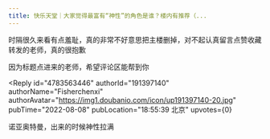 ```yaml
---
title: 快乐天堂｜大家觉得最富有“神性”的角色是谁？楼内有推荐（...
---
```



<Forum groupName="动画番剧" groupUrl="https://www.douban.com/group/596353/" archivedAt="2025-05-16T15:10:23.398Z">
  <Post
    id="272415241"
    title="快乐天堂｜大家觉得最富有“神性”的角色是谁？楼内有推荐（..."
    url="https://www.douban.com/group/topic/272415241/?_spm_id=MjU4ODkyMDgy"
    pubTime="2022-10-20"
    highlightUserId="191397140"
  >
时隔很久来看有点羞耻，真的非常不好意思把主楼删掉，对不起认真留言点赞收藏转发的老师，真的很抱歉

因为标题点进来的老师，希望评论区能帮到你

<Reply
  id="4783563446"
  authorId="191397140"
  authorName="Fisherchenxi"
  authorAvatar="https://img1.doubanio.com/icon/up191397140-20.jpg"
  pubTime="2022-08-08"
  pubLocation="18:55:39 北京"
  upvotes={0}
>
诺亚奥特曼，出来的时候神性拉满
</Reply>
  </Post>
</Forum>
